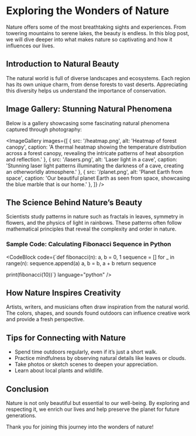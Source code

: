 
# Exploring the Wonders of Nature

Nature offers some of the most breathtaking sights and experiences. From towering mountains to serene lakes, the beauty is endless. In this blog post, we will dive deeper into what makes nature so captivating and how it influences our lives.

## Introduction to Natural Beauty

The natural world is full of diverse landscapes and ecosystems. Each region has its own unique charm, from dense forests to vast deserts. Appreciating this diversity helps us understand the importance of conservation.

## Image Gallery: Stunning Natural Phenomena

Below is a gallery showcasing some fascinating natural phenomena captured through photography:

<ImageGallery
  images={[
    { 
      src: '/heatmap.png', 
      alt: 'Heatmap of forest canopy',
      caption: 'A thermal heatmap showing the temperature distribution across a forest canopy, revealing the intricate patterns of heat absorption and reflection.'
    },
    { 
      src: '/lasers.png', 
      alt: 'Laser light in a cave',
      caption: 'Stunning laser light patterns illuminating the darkness of a cave, creating an otherworldly atmosphere.'
    },
    { 
      src: '/planet.png', 
      alt: 'Planet Earth from space',
      caption: 'Our beautiful planet Earth as seen from space, showcasing the blue marble that is our home.'
    },
  ]}
/>

## The Science Behind Nature’s Beauty

Scientists study patterns in nature such as fractals in leaves, symmetry in flowers, and the physics of light in rainbows. These patterns often follow mathematical principles that reveal the complexity and order in nature.

### Sample Code: Calculating Fibonacci Sequence in Python

<CodeBlock
  code={`def fibonacci(n):
    a, b = 0, 1
    sequence = []
    for _ in range(n):
        sequence.append(a)
        a, b = b, a + b
    return sequence

print(fibonacci(10))`}
  language="python"
/>

## How Nature Inspires Creativity

Artists, writers, and musicians often draw inspiration from the natural world. The colors, shapes, and sounds found outdoors can influence creative work and provide a fresh perspective.

## Tips for Connecting with Nature

-  Spend time outdoors regularly, even if it’s just a short walk.
-  Practice mindfulness by observing natural details like leaves or clouds.
-  Take photos or sketch scenes to deepen your appreciation.
-  Learn about local plants and wildlife.

## Conclusion

Nature is not only beautiful but essential to our well-being. By exploring and respecting it, we enrich our lives and help preserve the planet for future generations.

Thank you for joining this journey into the wonders of nature!

